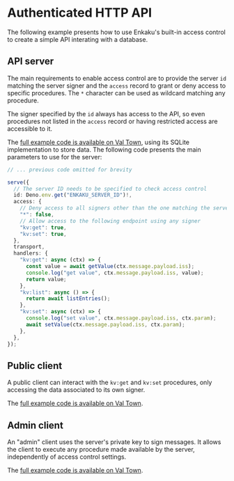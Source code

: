 # Authenticated HTTP API

The following example presents how to use Enkaku's built-in access control to create a simple API interating with a database.

## API server

The main requirements to enable access control are to provide the server `id` matching the server signer and the `access` record to grant or deny access to specific procedures. The `*` character can be used as wildcard matching any procedure.

The signer specified by the `id` always has access to the API, so even procedures not listed in the `access` record or having restricted access are accessible to it.

The [full example code is available on Val Town](https://www.val.town/v/paul_lecam/EnkakuAuthenticatedAPI), using its SQLite implementation to store data. The following code presents the main parameters to use for the server:

```ts
// ... previous code omitted for brevity

serve({
  // The server ID needs to be specified to check access control
  id: Deno.env.get("ENKAKU_SERVER_ID")!,
  access: {
    // Deny access to all signers other than the one matching the server ID
    "*": false,
    // Allow access to the following endpoint using any signer
    "kv:get": true,
    "kv:set": true,
  },
  transport,
  handlers: {
    "kv:get": async (ctx) => {
      const value = await getValue(ctx.message.payload.iss);
      console.log("get value", ctx.message.payload.iss, value);
      return value;
    },
    "kv:list": async () => {
      return await listEntries();
    },
    "kv:set": async (ctx) => {
      console.log("set value", ctx.message.payload.iss, ctx.param);
      await setValue(ctx.message.payload.iss, ctx.param);
    },
  },
});
```

## Public client

A public client can interact with the `kv:get` and `kv:set` procedures, only accessing the data associated to its own signer.

The [full example code is available on Val Town](https://www.val.town/v/paul_lecam/EnkakuAuthenticatedAPIClient).

## Admin client

An "admin" client uses the server's private key to sign messages. It allows the client to execute any procedure made available by the server, independently of access control settings.

The [full example code is available on Val Town](https://www.val.town/v/paul_lecam/EnkakuAuthenticatedAPIAdmin).